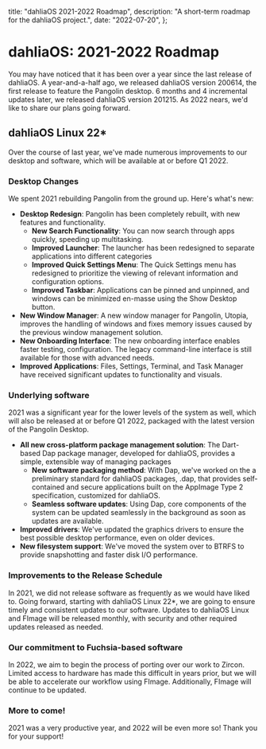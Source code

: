   title: "dahliaOS 2021-2022 Roadmap",
  description: "A short-term roadmap for the dahliaOS project.",
  date: "2022-07-20",
};

# dahliaOS: 2021-2022 Roadmap

You may have noticed that it has been over a year since the last release of dahliaOS. A year-and-a-half ago, we released dahliaOS version 200614, the first release to feature the Pangolin desktop. 6 months and 4 incremental updates later, we released dahliaOS version 201215. As 2022 nears, we'd like to share our plans going forward.

## dahliaOS Linux 22\*

Over the course of last year, we've made numerous improvements to our desktop and software, which will be available at or before Q1 2022.

### Desktop Changes

We spent 2021 rebuilding Pangolin from the ground up. Here's what's new:

- **Desktop Redesign**: Pangolin has been completely rebuilt, with new features and functionality.
  - **New Search Functionality**: You can now search through apps quickly, speeding up multitasking.
  - **Improved Launcher**: The launcher has been redesigned to separate applications into different categories
  - **Improved Quick Settings Menu**: The Quick Settings menu has redesigned to prioritize the viewing of relevant information and configuration options.
  - **Improved Taskbar**: Applications can be pinned and unpinned, and windows can be minimized en-masse using the Show Desktop button.
- **New Window Manager**: A new window manager for Pangolin, Utopia, improves the handling of windows and fixes memory issues caused by the previous window management solution.
- **New Onboarding Interface**: The new onboarding interface enables faster testing, configuration. The legacy command-line interface is still available for those with advanced needs.
- **Improved Applications**: Files, Settings, Terminal, and Task Manager have received significant updates to functionality and visuals.

### Underlying software

2021 was a significant year for the lower levels of the system as well, which will also be released at or before Q1 2022, packaged with the latest version of the Pangolin Desktop.

- **All new cross-platform package management solution**: The Dart-based Dap package manager, developed for dahliaOS, provides a simple, extensible way of managing packages
  - **New software packaging method**: With Dap, we've worked on the a preliminary standard for dahliaOS packages, .dap, that provides self-contained and secure applications built on the AppImage Type 2 specification, customized for dahliaOS.
  - **Seamless software updates**: Using Dap, core components of the system can be updated seamlessly in the background as soon as updates are available.
- **Improved drivers**: We've updated the graphics drivers to ensure the best possible desktop performance, even on older devices.
- **New filesystem support**: We've moved the system over to BTRFS to provide snapshotting and faster disk I/O performance.

### Improvements to the Release Schedule

In 2021, we did not release software as frequently as we would have liked to. Going forward, starting with dahliaOS Linux 22\*, we are going to ensure timely and consistent updates to our software. Updates to dahliaOS Linux and FImage will be released monthly, with security and other required updates released as needed.

### Our commitment to Fuchsia-based software

In 2022, we aim to begin the process of porting over our work to Zircon. Limited access to hardware has made this difficult in years prior, but we will be able to accelerate our workflow using FImage. Additionally, FImage will continue to be updated.

### More to come!

2021 was a very productive year, and 2022 will be even more so! Thank you for your support!
